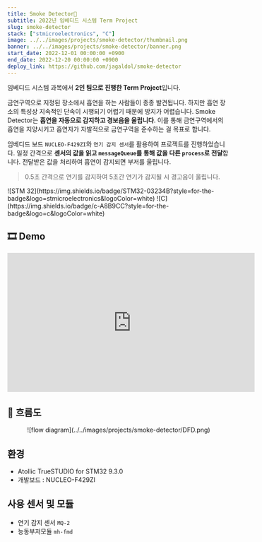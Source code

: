 ```yaml
---
title: Smoke Detector🚬
subtitle: 2022년 임베디드 시스템 Term Project
slug: smoke-detector
stack: ["stmicroelectronics", "C"]
image: ../../images/projects/smoke-detector/thumbnail.png
banner: ../../images/projects/smoke-detector/banner.png
start_date: 2022-12-01 00:00:00 +0900
end_date: 2022-12-20 00:00:00 +0900
deploy_link: https://github.com/jagaldol/smoke-detector
---
```













임베디드 시스템 과목에서 **2인 팀으로 진행한 Term Project**입니다.

금연구역으로 지정된 장소에서 흡연을 하는 사람들이 종종 발견됩니다. 하지만 흡연 장소의 특성상 지속적인 단속이 시행되기 어렵기 때문에 방지가 어렵습니다. Smoke Detector는 **흡연을 자동으로 감지하고 경보음을 울립니다**. 이를 통해 금연구역에서의 흡연을 지양시키고 흡연자가 자발적으로 금연구역을 준수하는 걸 목표로 합니다.

임베디드 보드 `NUCLEO-F429ZI`와 `연기 감지 센서`를 활용하여 프로젝트를 진행하었습니다. 일정 간격으로 **센서의 값을 읽고 `messageQueue`를 통해 값을 다른 `process`로 전달**합니다. 전달받은 값을 처리하여 흡연이 감지되면 부저를 울립니다.

> 0.5초 간격으로 연기를 감지하여 5초간 연기가 감지될 시 경고음이 울립니다.

<Stacks>
  ![STM 32](https://img.shields.io/badge/STM32-03234B?style=for-the-badge&logo=stmicroelectronics&logoColor=white)
  ![C](https://img.shields.io/badge/c-A8B9CC?style=for-the-badge&logo=c&logoColor=white)
</Stacks>

## 🎞️ Demo

<div align="center">
  <iframe width="560" height="315" src="https://www.youtube.com/embed/fxReEu6GE9A?si=RBYjzvBFZJgO17gR" title="YouTube video player" frameborder="0" allow="accelerometer; autoplay; clipboard-write; encrypted-media; gyroscope; picture-in-picture; web-share" allowfullscreen></iframe>
</div>

## 💭️️ 흐름도

<div align="center">
  <div className="xl:w-[1000px]">
  ![flow diagram](../../images/projects/smoke-detector/DFD.png)
  </div>
</div>

## 환경
- Atollic TrueSTUDIO for STM32 9.3.0
- 개발보드 : NUCLEO-F429ZI

## 사용 센서 및 모듈
 - 연기 감지 센서 `MQ-2`
 - 능동부저모듈 `mh-fmd`

<MemberContainer>
  <MemberGrid members={[
    {
      imageSrc: 'https://github.com/jagaldol.png',
      link: 'https://github.com/jagaldol',
      name: '안혜준',
      description: '신호 처리 및 부저 동작 코드 작성'
    },
    {
      imageSrc: 'https://github.com/gogumac.png',
      link: 'https://github.com/gogumac',
      name: '김유빈',
      description: '센서 메시지 큐 전달 코드 작성'
    },
  ]} />
</MemberContainer>